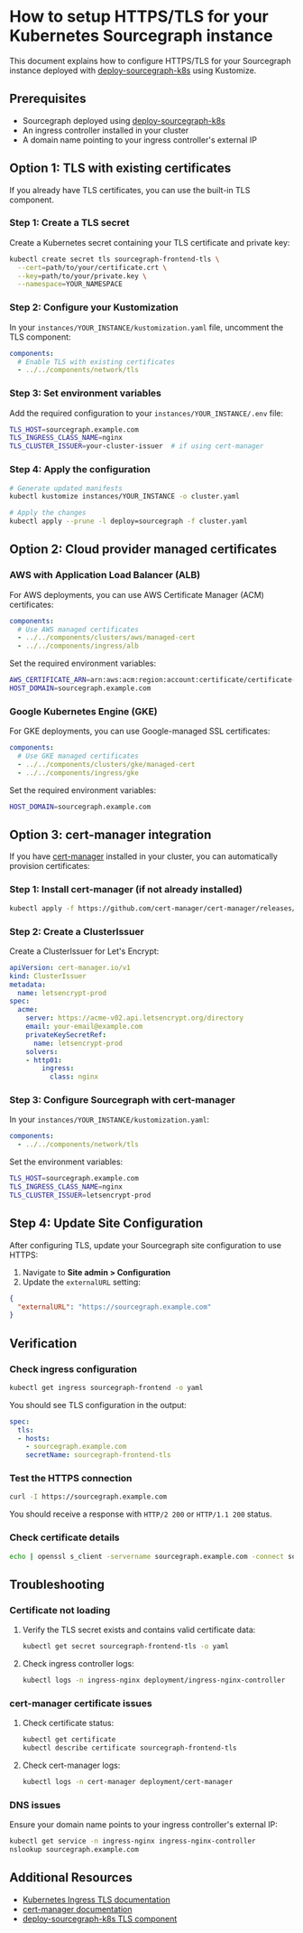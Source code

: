 # How to setup HTTPS/TLS for your Kubernetes Sourcegraph instance

This document explains how to configure HTTPS/TLS for your Sourcegraph instance deployed with [deploy-sourcegraph-k8s](https://github.com/sourcegraph/deploy-sourcegraph-k8s) using Kustomize.

## Prerequisites

- Sourcegraph deployed using [deploy-sourcegraph-k8s](https://github.com/sourcegraph/deploy-sourcegraph-k8s)
- An ingress controller installed in your cluster
- A domain name pointing to your ingress controller's external IP

## Option 1: TLS with existing certificates

If you already have TLS certificates, you can use the built-in TLS component.

### Step 1: Create a TLS secret

Create a Kubernetes secret containing your TLS certificate and private key:

```bash
kubectl create secret tls sourcegraph-frontend-tls \
  --cert=path/to/your/certificate.crt \
  --key=path/to/your/private.key \
  --namespace=YOUR_NAMESPACE
```

### Step 2: Configure your Kustomization

In your `instances/YOUR_INSTANCE/kustomization.yaml` file, uncomment the TLS component:

```yaml
components:
  # Enable TLS with existing certificates
  - ../../components/network/tls
```

### Step 3: Set environment variables

Add the required configuration to your `instances/YOUR_INSTANCE/.env` file:

```bash
TLS_HOST=sourcegraph.example.com
TLS_INGRESS_CLASS_NAME=nginx
TLS_CLUSTER_ISSUER=your-cluster-issuer  # if using cert-manager
```

### Step 4: Apply the configuration

```bash
# Generate updated manifests
kubectl kustomize instances/YOUR_INSTANCE -o cluster.yaml

# Apply the changes
kubectl apply --prune -l deploy=sourcegraph -f cluster.yaml
```

## Option 2: Cloud provider managed certificates

### AWS with Application Load Balancer (ALB)

For AWS deployments, you can use AWS Certificate Manager (ACM) certificates:

```yaml
components:
  # Use AWS managed certificates
  - ../../components/clusters/aws/managed-cert
  - ../../components/ingress/alb
```

Set the required environment variables:

```bash
AWS_CERTIFICATE_ARN=arn:aws:acm:region:account:certificate/certificate-id
HOST_DOMAIN=sourcegraph.example.com
```

### Google Kubernetes Engine (GKE)

For GKE deployments, you can use Google-managed SSL certificates:

```yaml
components:
  # Use GKE managed certificates
  - ../../components/clusters/gke/managed-cert
  - ../../components/ingress/gke
```

Set the required environment variables:

```bash
HOST_DOMAIN=sourcegraph.example.com
```

## Option 3: cert-manager integration

If you have [cert-manager](https://cert-manager.io/) installed in your cluster, you can automatically provision certificates:

### Step 1: Install cert-manager (if not already installed)

```bash
kubectl apply -f https://github.com/cert-manager/cert-manager/releases/download/v1.13.0/cert-manager.yaml
```

### Step 2: Create a ClusterIssuer

Create a ClusterIssuer for Let's Encrypt:

```yaml
apiVersion: cert-manager.io/v1
kind: ClusterIssuer
metadata:
  name: letsencrypt-prod
spec:
  acme:
    server: https://acme-v02.api.letsencrypt.org/directory
    email: your-email@example.com
    privateKeySecretRef:
      name: letsencrypt-prod
    solvers:
    - http01:
        ingress:
          class: nginx
```

### Step 3: Configure Sourcegraph with cert-manager

In your `instances/YOUR_INSTANCE/kustomization.yaml`:

```yaml
components:
  - ../../components/network/tls
```

Set the environment variables:

```bash
TLS_HOST=sourcegraph.example.com
TLS_INGRESS_CLASS_NAME=nginx
TLS_CLUSTER_ISSUER=letsencrypt-prod
```

## Step 4: Update Site Configuration

After configuring TLS, update your Sourcegraph site configuration to use HTTPS:

1. Navigate to **Site admin > Configuration**
2. Update the `externalURL` setting:

```json
{
  "externalURL": "https://sourcegraph.example.com"
}
```

## Verification

### Check ingress configuration

```bash
kubectl get ingress sourcegraph-frontend -o yaml
```

You should see TLS configuration in the output:

```yaml
spec:
  tls:
  - hosts:
    - sourcegraph.example.com
    secretName: sourcegraph-frontend-tls
```

### Test the HTTPS connection

```bash
curl -I https://sourcegraph.example.com
```

You should receive a response with `HTTP/2 200` or `HTTP/1.1 200` status.

### Check certificate details

```bash
echo | openssl s_client -servername sourcegraph.example.com -connect sourcegraph.example.com:443 2>/dev/null | openssl x509 -noout -dates
```

## Troubleshooting

### Certificate not loading

1. Verify the TLS secret exists and contains valid certificate data:
   ```bash
   kubectl get secret sourcegraph-frontend-tls -o yaml
   ```

2. Check ingress controller logs:
   ```bash
   kubectl logs -n ingress-nginx deployment/ingress-nginx-controller
   ```

### cert-manager certificate issues

1. Check certificate status:
   ```bash
   kubectl get certificate
   kubectl describe certificate sourcegraph-frontend-tls
   ```

2. Check cert-manager logs:
   ```bash
   kubectl logs -n cert-manager deployment/cert-manager
   ```

### DNS issues

Ensure your domain name points to your ingress controller's external IP:

```bash
kubectl get service -n ingress-nginx ingress-nginx-controller
nslookup sourcegraph.example.com
```

## Additional Resources

- [Kubernetes Ingress TLS documentation](https://kubernetes.io/docs/concepts/services-networking/ingress/#tls)
- [cert-manager documentation](https://cert-manager.io/docs/)
- [deploy-sourcegraph-k8s TLS component](https://github.com/sourcegraph/deploy-sourcegraph-k8s/tree/main/components/network/tls)
